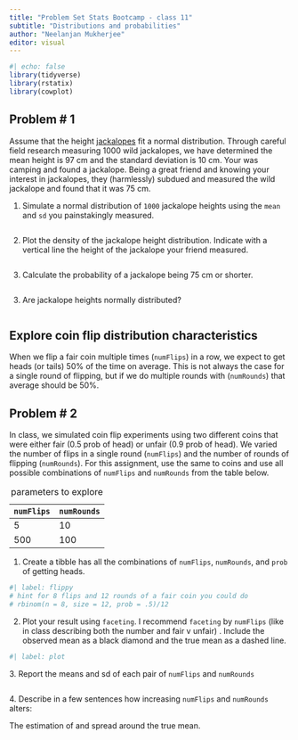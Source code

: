 ```yaml
---
title: "Problem Set Stats Bootcamp - class 11"
subtitle: "Distributions and probabilities"
author: "Neelanjan Mukherjee"
editor: visual
---
```


```r
#| echo: false
library(tidyverse)
library(rstatix)
library(cowplot)
```

## Problem \# 1

Assume that the height [jackalopes](https://www.youtube.com/watch?v=VkUi4qdZStQ) fit a normal distribution. Through careful field research measuring 1000 wild jackalopes, we have determined the mean height is 97 cm and the standard deviation is 10 cm. Your was camping and found a jackalope. Being a great friend and knowing your interest in jackalopes, they (harmlessly) subdued and measured the wild jackalope and found that it was 75 cm.

1.  Simulate a normal distribution of `1000` jackalope heights using the `mean` and `sd` you painstakingly measured.

```r
```

2.  Plot the density of the jackalope height distribution. Indicate with a vertical line the height of the jackalope your friend measured.

```r
```

3.  Calculate the probability of a jackalope being 75 cm or shorter.

```r
```

3.  Are jackalope heights normally distributed?

```r
```

## Explore coin flip distribution characteristics

When we flip a fair coin multiple times (`numFlips`) in a row, we expect to get heads (or tails) 50% of the time on average. This is not always the case for a single round of flipping, but if we do multiple rounds with (`numRounds`) that average should be 50%.

## Problem \# 2

In class, we simulated coin flip experiments using two different coins that were either fair (0.5 prob of head) or unfair (0.9 prob of head). We varied the number of flips in a single round (`numFlips`) and the number of rounds of flipping (`numRounds`). For this assignment, use the same to coins and use all possible combinations of `numFlips` and `numRounds` from the table below.

| `numFlips` | `numRounds` |
|------------|-------------|
| 5          | 10          |
| 500        | 100         |

: parameters to explore

1.  Create a tibble has all the combinations of `numFlips`, `numRounds`, and `prob` of getting heads.

```r
#| label: flippy
# hint for 8 flips and 12 rounds of a fair coin you could do
# rbinom(n = 8, size = 12, prob = .5)/12
```

2.  Plot your result using `faceting`. I recommend `faceting` by `numFlips` (like in class describing both the number and fair v unfair) . Include the observed mean as a black diamond and the true mean as a dashed line.

```r
#| label: plot
```

3\. Report the means and sd of each pair of `numFlips` and `numRounds`

```r
```

4\. Describe in a few sentences how increasing `numFlips` and `numRounds` alters:

The estimation of and spread around the true mean.


